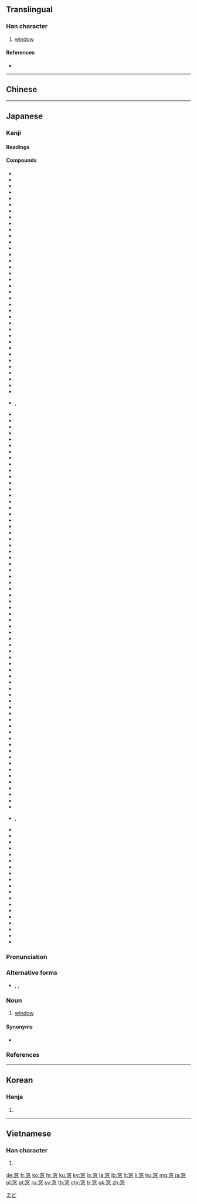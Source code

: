 {{character info/new}}
{{also|窗|窻|䆫}}
==Translingual==

===Han character===
{{Han char|rn=116|rad=穴|as=06|sn=11|four=|canj=JCIP|ids=⿳穴厶心}}

# [[window]]

====References====
* {{Han ref|kx=0865.120|dkj=25494|dj=1293.170|hdz=42730.070|uh=7A93|ud=31379}}

----

==Chinese==
{{zh-see|窗|v}}

----

==Japanese==

===Kanji===
{{ja-kanji|grade=6|rs=穴06}}

====Readings====
{{ja-readings|goon=[[そう]] (sō)|kanon=[[そう]] (sō)|kun=[[まど]] (mado)}}

====Compounds====
{{der-top|Compounds}}
* {{ja-r|煽り窓|あおりまど}}
* {{ja-r|明かり窓|あかりまど}}
* {{ja-r|揚げ窓|あげまど}}
* {{ja-r|曰く窓|いわくまど}}
* {{ja-r|裏窓|うらまど}}
* {{ja-r|円窓|えんそう}}
* {{ja-r|臆病窓|おくびょうまど}}
* {{ja-r|織部窓|おりべまど}}
* {{ja-r|回転窓|かいてんまど}}
* {{ja-r|隠し窓|かくしまど}}
* {{ja-r|客窓|かくそう}}
* {{ja-r|学窓|がくそう}}
* {{ja-r|風窓|かざまど}}
* {{ja-r|飾り窓|かざりまど}}
* {{ja-r|火灯窓|かとうまど}}
* {{ja-r|ガラス窓|ガラスまど}}
* {{ja-r|瓦の窓|かわらのまど}}
* {{ja-r|閑窓|かんそう}}
* {{ja-r|機窓|きそう|[[aeroplane]] [[window]]}}
* {{ja-r|北窓|きたまど}}
* {{ja-r|北窓開く|きたまど ひらく}}
* {{ja-r|北窓塞ぐ|きたまど ふさぐ}}
* {{ja-r|狐窓|きつねまど}}
* {{ja-r|切り窓|きりまど}}
* {{ja-r|櫛形窓|くしがたまど}}
* {{ja-r|蛍窓|けいそう}}
* {{ja-r|源氏窓|げんじまど}}
* {{ja-r|舷窓|げんそう}}
* {{ja-r|格子窓|こうしまど}}
* {{ja-r|獄窓|ごくそう}}
* {{ja-r|腰窓|こしまど}}
* {{ja-r|梧窓漫筆|ごそうまんぴつ}}
* {{ja-r|小窓|こまど}}
* {{ja-r|狭窓|さまど}}
* {{ja-r|色紙窓|しきしまど}}
* {{ja-r|紙窓|しそう}}
* {{ja-r|下地窓|したじまど}}, {{ja-r|助枝窓|したじまど}}
* {{ja-r|地窓|じまど}}
* {{ja-r|社会の窓|しゃかい の まど}}
* {{ja-r|車窓|しゃそう}}
* {{ja-r|書院窓|しょいんまど}}
* {{ja-r|書窓|しょそう}}
* {{ja-r|深窓|しんそう}}
* {{ja-r|深窓に育つ|しんそう に そだつ}}
* {{ja-r|船窓|せんそう}}
* {{ja-r|前庭窓|ぜんていそう}}
* {{ja-r|窓下|そうか}}
* {{ja-r|窓外|そうがい}}
* {{ja-r|窓紗|そうさ}}
* {{ja-r|窓前|そうぜん}}
* {{ja-r|窓牖|そうゆう|[[window]]}}
* {{ja-r|高窓|たかまど}}
* {{ja-r|竹窓|ちくそう}}
* {{ja-r|中窓|ちゅうまど}}
* {{ja-r|陳列窓|ちんれつまど}}
* {{ja-r|突き上げ窓|つきあげまど}}
* {{ja-r|鉄窓|てっそう}}
* {{ja-r|手窓|てまど}}
* {{ja-r|出窓|でまど}}
* {{ja-r|天窓|てんそう}}
* {{ja-r|天窓|てんまど}}
* {{ja-r|同窓|どうそう}}
* {{ja-r|同窓会|どうそうかい}}
* {{ja-r|南窓|なんそう}}
* {{ja-r|二重窓|にじゅうまど}}
* {{ja-r|覗き窓|のぞきまど}}
* {{ja-r|掃き出し窓|はきだしまど}}
* {{ja-r|破窓|はそう}}
* {{ja-r|張り出し窓|はりだしまど}}
* {{ja-r|玻璃窓|はりまど}}
* {{ja-r|引き窓|ひきまど}}
* {{ja-r|肘掛け窓|ひじかけまど}}
* {{ja-r|聖窓|ひじりまど}}
* {{ja-r|病窓|びょうそう}}
* {{ja-r|開き窓|ひらきまど}}
* {{ja-r|夫婦窓|ふうふまど}}
* {{ja-r|武家窓|ぶけまど}}
* {{ja-r|船窓|ふなまど}}
* {{ja-r|フランス窓|フランスまど}}
* {{ja-r|蓬窓|ほうそう}}
* {{ja-r|蛍の光窓の雪|ほたる の ひかり まど の ゆき}}
* {{ja-r|窓明かり|まどあかり}}
* {{ja-r|窓貝|まどがい}}
* {{ja-r|窓掛け|まどかけ}}
* {{ja-r|窓ガラス|まどガラス}}
* {{ja-r|窓木|まどぎ}}
* {{ja-r|窓際|まどぎわ}}
* {{ja-r|窓際族|まどぎわぞく}}
* {{ja-r|窓口|まどぐち}}
* {{ja-r|窓口問屋制|まどぐちとんやせい}}
* {{ja-r|窓障子|まどしょうじ}}
* {{ja-r|窓銭|まどせん}}
* {{ja-r|窓台|まどだい}}
* {{ja-r|窓の中|まど の うち}}
* {{ja-r|窓の蛍|まど の ほたる}}
* {{ja-r|窓の雪|まど の ゆき}}
* {{ja-r|窓販|まどはん}}
* {{ja-r|窓蓋|まどふた}}
* {{ja-r|窓辺|まどべ}}
* {{ja-r|窓枠|まどわく}}
* {{ja-r|学びの窓|まなび の まど}}
* {{ja-r|丸窓|まるまど}}, {{ja-r|円窓|まるまど}}
* {{ja-r|緑の窓口|みどり の まどぐち}}
* {{ja-r|虫籠窓|むしこまど}}
* {{ja-r|武者窓|むしゃまど}}
* {{ja-r|無窓|むそう}}
* {{ja-r|無双窓|むそうまど}}
* {{ja-r|明窓|めいそう}}
* {{ja-r|明窓浄机|めいそうじょうき}}
* {{ja-r|盲窓|めくらまど}}
* {{ja-r|目は心の窓|め は こころ の まど|[[the eyes are the window to the soul]]}}
* {{ja-r|物見窓|ものみまど}}
* {{ja-r|夜窓|やそう}}
* {{ja-r|大和窓|やまとまど}}
* {{ja-r|横窓|よこまど}}
* {{ja-r|与力窓|よりきまど}}
* {{ja-r|鎧窓|よろいまど}}
* {{ja-r|卵円窓|らんえんそう}}
* {{ja-r|連子窓|れんじまど}}
* {{ja-r|連双窓|れんそうまど}}
* {{ja-r|六窓|ろくそう}}
{{der-bottom}}

{{wikipedia|lang=ja}}
{{ja-kanjitab|まど|yomi=k}}

===Pronunciation===
{{ja-pron|yomi=k|まど|acc=1|acc_ref=DJR,NHK}}

===Alternative forms===
* {{ja-l|窗}}, {{ja-l|牕}}, {{ja-l|牖}}

===Noun===
{{ja-noun|まど}}

# [[window]]

====Synonyms====
* {{ja-r|窓牖|そうゆう}}

===References===
<references/>

[[Category:Japanese basic words|まど]]

----

==Korean==

===Hanja===
{{ko-hanja|hangeul=창|eumhun=|rv=chang|mr=ch'ang|y=chang}}

# {{defn|lang=ko|sort=穴06}}

----

==Vietnamese==

===Han character===
{{vi-hantu|song|rs=穴06}}

# {{defn|lang=vi}}

[[de:窓]]
[[fr:窓]]
[[ko:窓]]
[[hr:窓]]
[[ku:窓]]
[[ky:窓]]
[[lo:窓]]
[[la:窓]]
[[lb:窓]]
[[lt:窓]]
[[li:窓]]
[[hu:窓]]
[[mg:窓]]
[[ja:窓]]
[[pl:窓]]
[[pt:窓]]
[[ru:窓]]
[[sv:窓]]
[[th:窓]]
[[chr:窓]]
[[tr:窓]]
[[uk:窓]]
[[zh:窓]]